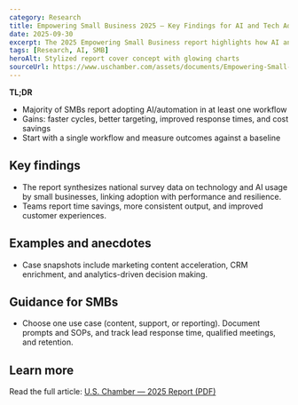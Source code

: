 ```yaml
---
category: Research
title: Empowering Small Business 2025 — Key Findings for AI and Tech Adoption
date: 2025-09-30
excerpt: The 2025 Empowering Small Business report highlights how AI and modern software fuel growth, resilience, and competitiveness for SMBs.
tags: [Research, AI, SMB]
heroAlt: Stylized report cover concept with glowing charts
sourceUrl: https://www.uschamber.com/assets/documents/Empowering-Small-Business-Report-2025.pdf
---
```


**TL;DR**

- Majority of SMBs report adopting AI/automation in at least one workflow
- Gains: faster cycles, better targeting, improved response times, and cost savings
- Start with a single workflow and measure outcomes against a baseline

## Key findings

- The report synthesizes national survey data on technology and AI usage by small businesses, linking adoption with performance and resilience.
- Teams report time savings, more consistent output, and improved customer experiences.

## Examples and anecdotes

- Case snapshots include marketing content acceleration, CRM enrichment, and analytics-driven decision making.

## Guidance for SMBs

- Choose one use case (content, support, or reporting). Document prompts and SOPs, and track lead response time, qualified meetings, and retention.

## Learn more

Read the full article: <a href="https://www.uschamber.com/assets/documents/Empowering-Small-Business-Report-2025.pdf" target="_blank" rel="noopener noreferrer">U.S. Chamber — 2025 Report (PDF)</a>
